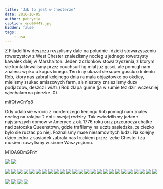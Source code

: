 ```yaml
---
title: 'Jak to jest w Chesterze'
date: 2016-10-05
author: patrycja
caption: dsc00448.jpg
hidden: false
tags: 
    - usa
---
```


Z Filadelfii w deszczu ruszylismy dalej na poludnie i dzieki stowarzyszeniu rowerzystow z West Chester znalezlismy nocleg u jednego rowerzysty kawalek dalej w Marshallton. Jeden z czlonkow stowarzyszenia, z ktorym sie kontaktowalismy przez couchsurfing mial juz gosci, ale pomogl nam znalesc wyrko u kogos innego. Ten inny okazal sie super gosciu o imieniu Rob, ktory nas zabral kolejnego dnia na mala objazdowke po okolicy, mielismy szukac amiszowych farm, ale niestety znalezlismy duzo podjazdow, deszcz i wiatr:) Rob zlapal gume (ja w sumie tez dzin wczesniej wjechalam na pinezke :O) 

<youtube>mlfQfwCnYq8</youtube>

Gdy udalo sie wrocic z morderczego treningu Rob pomogl nam znales nocleg na kolejne 2 dni u swojej rodziny. Tak zwiedzilismy jeden z najstarszych domow w Ameryce z ok. 1776 roku oraz przeurocza chatke nad zatoczka Queenstown, gdzie trafilismy na uczte sasiedzka, ze ciezko bylo sie ruszac po niej. Poznalismy mase niesamowitych ludzi. Na kolejny dzien jedna z sasiadek zabrala nas truckiem przez rzeke Chester i za mostem ruszylismy w strone Waszyngtonu.

<youtube>M1OAGDmGFnY</youtube>

<grid>

![](./dsc00408.jpg)
![](./dsc00409.jpg)

</grid>
<grid>

![](./dsc00411.jpg)
![](./dsc00412.jpg)
![](./dsc00414.jpg)
![](./dsc00416.jpg)
![](./dsc00433.jpg)
![](./dsc00437.jpg)
![](./dsc00434.jpg)
![](./dsc00439.jpg)
![](./dsc00443.jpg)
![](./dsc00446.jpg)
![](./dsc00447.jpg)
![](./dsc00448.jpg)
![](./dsc00449.jpg)
![](./dsc00453.jpg)
![](./dsc00462.jpg)
![](./dsc00464.jpg)
![](./dsc00465.jpg)
![](./dsc00467.jpg)
![](./dsc00470.jpg)
![](./dsc00471.jpg)
![](./dsc00472.jpg)
![](./dsc00473.jpg)
![](./dsc00475.jpg)
![](./dsc00477.jpg)
![](./dsc00480.jpg)

</grid>
<grid columns="2">

![](./dsc00483.jpg)
![](./dsc00488.jpg)
![](./dsc00486.jpg)
![](./dsc00484.jpg)

</grid>



